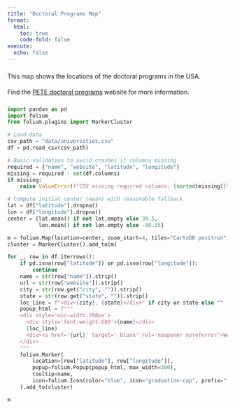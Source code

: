 ```yaml
---
title: "Doctoral Programs Map"
format:
  html:
    toc: true
    code-fold: false
execute:
  echo: false
---
```


```{=html}
<div style="text-align: left; margin: 20px 0; line-height: 1.6;">
  <p>This map shows the locations of the doctoral programs in the USA.</p>
  
  <p>Find the <a href="https://petedoctoralprograms.weebly.com/" target="_blank" rel="noopener noreferrer">PETE doctoral programs</a> website for more information.</p>
</div>
```
```python
import pandas as pd
import folium
from folium.plugins import MarkerCluster

# Load data
csv_path = "data/universities.csv"
df = pd.read_csv(csv_path)

# Basic validation to avoid crashes if columns missing
required = {"name", "website", "latitude", "longitude"}
missing = required - set(df.columns)
if missing:
    raise ValueError(f"CSV missing required columns: {sorted(missing)}")

# Compute initial center (mean) with reasonable fallback
lat = df["latitude"].dropna()
lon = df["longitude"].dropna()
center = [lat.mean() if not lat.empty else 39.5,
          lon.mean() if not lon.empty else -98.35]

m = folium.Map(location=center, zoom_start=4, tiles="CartoDB positron")
cluster = MarkerCluster().add_to(m)

for _, row in df.iterrows():
    if pd.isna(row["latitude"]) or pd.isna(row["longitude"]):
        continue
    name = str(row["name"]).strip()
    url = str(row["website"]).strip()
    city = str(row.get("city", "")).strip()
    state = str(row.get("state", "")).strip()
    loc_line = f"<div>{city}, {state}</div>" if city or state else ""
    popup_html = f"""
    <div style='min-width:200px'>
      <div style='font-weight:600'>{name}</div>
      {loc_line}
      <div><a href='{url}' target='_blank' rel='noopener noreferrer'>Website</a></div>
    </div>
    """
    folium.Marker(
        location=[row["latitude"], row["longitude"]],
        popup=folium.Popup(popup_html, max_width=300),
        tooltip=name,
        icon=folium.Icon(color="blue", icon="graduation-cap", prefix="fa"),
    ).add_to(cluster)

m
```


